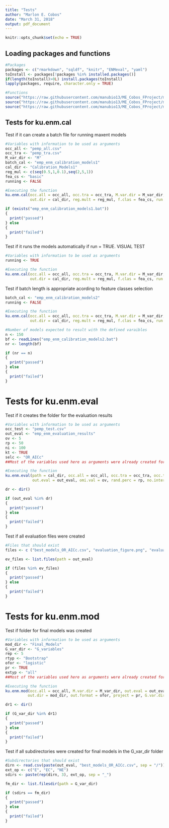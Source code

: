 ```yaml
---
title: "Tests"
author: "Marlon E. Cobos"
date: "March 31, 2018"
output: pdf_document
---
```


```r
knitr::opts_chunk$set(echo = TRUE)
```

## Loading packages and functions

```r
#Packages
packages <- c("rmarkdown", "sqldf", "knitr", "ENMeval", "yaml")
toInstall <- packages[!packages %in% installed.packages()]
if(length(toInstall)>0L) install.packages(toInstall)
lapply(packages, require, character.only = TRUE)

#Functions
source("https://raw.githubusercontent.com/manubio13/ME_Cobos_FProject/master/cal_function.R")
source("https://raw.githubusercontent.com/manubio13/ME_Cobos_FProject/master/eval_function.R")
source("https://raw.githubusercontent.com/manubio13/ME_Cobos_FProject/master/mod_function.R")
```


## Tests for ku.enm.cal

Test if it can create a batch file for running maxent models

```r
#Variables with information to be used as arguments
occ_all <- "pemp_all.csv"
occ_tra <- "pemp_tra.csv"
M_var_dir <- "M"
batch_cal <- "emp_enm_calibration_models1"
cal_dir <- "Calibration_Models1"
reg_mul <- c(seq(0.5,1,0.1),seq(2,5,1))
fea_cs <- "basic"
running <- FALSE

#Executing the function
ku.enm.cal(occ.all = occ_all, occ.tra = occ_tra, M.var.dir = M_var_dir, batch = batch_cal,
           out.dir = cal_dir, reg.mult = reg_mul, f.clas = fea_cs, run = running)

if (exists("emp_enm_calibration_models1.bat"))
{
  print("passed")
} else
{
  print("failed")
}
```

Test if it runs the models automatically if run = TRUE. VISUAL TEST

```r
#Variables with information to be used as arguments
running <- TRUE

#Executing the function
ku.enm.cal(occ.all = occ_all, occ.tra = occ_tra, M.var.dir = M_var_dir, batch = batch_cal,
           out.dir = cal_dir, reg.mult = reg_mul, f.clas = fea_cs, run = running)
```

Test if batch length is appropriate acording to feature classes selection

```r
batch_cal <- "emp_enm_calibration_models2"
running <- FALSE

#Executing the function
ku.enm.cal(occ.all = occ_all, occ.tra = occ_tra, M.var.dir = M_var_dir, batch = batch_cal,
           out.dir = cal_dir, reg.mult = reg_mul, f.clas = fea_cs, run = running)

#Number of models expected to result with the defined varaibles
n <- 150
bf <- readLines("emp_enm_calibration_models2.bat") 
nr <- length(bf)

if (nr == n)
{
  print("passed")
} else
{
  print("failed")
}
```


# Tests for ku.enm.eval

Test if it creates the folder for the evaluation results

```r
#Variables with information to be used as arguments
occ_test <- "pemp_test.csv"
out_eval <- "emp_enm_evaluation_results"
ov <- 5
rp <- 50
ni <- 100
kt <- TRUE
selc <- "OR_AICc"
##Most of the variables used here as arguments were already created for the previous function

#Executing the function
ku.enm.eval(path = cal_dir, occ.all = occ_all, occ.tra = occ_tra, occ.test = occ_test, batch = batch_cal,
            out.eval = out_eval, omi.val = ov, rand.perc = rp, no.inter = ni, kept = kt, selection = selc)

dr <- dir()

if (out_eval %in% dr)
{
  print("passed")
} else
{
  print("failed")
}
```

Test if all evaluation files were created

```r
#Files that should exist
files <- c ("best_models_OR_AICc.csv", "evaluation_figure.png", "evaluation_results.csv", "evaluation_results.html", "evaluation_stats.csv")

ev_files <- list.files(path = out_eval)

if (files %in% ev_files)
{
  print("passed")
} else
{
  print("failed")
}
```


# Tests for ku.enm.mod

Test if folder for final models was created 

```r
#Variables with information to be used as arguments
mod_dir <- "Final_Models"
G_var_dir <- "G_variables"
rep <- 5
rtyp <- "Bootstrap"
ofor <- "logistic"
pr <- TRUE
extyp <- "all"
##Most of the variables used here as arguments were already created for the previous function

#Executing the function
ku.enm.mod(occ.all = occ_all, M.var.dir = M_var_dir, out.eval = out_eval, rep.n = rep, rep.type = rtyp, 
          out.dir = mod_dir, out.format = ofor, project = pr, G.var.dir = G_var_dir, ext.type = extyp)

dr1 <- dir()

if (G_var_dir %in% dr1)
{
  print("passed")
} else
{
  print("failed")
}
```

Test if all subdirectories were created for final models in the G_var_dir folder

```r
#Subdirectories that should exist
dirn <- read.csv(paste(out_eval, "best_models_OR_AICc.csv", sep = "/"))[,1]
ext_op <- c("E", "EC", "NE")
sdirs <- paste(rep(dirn, 3), ext_op, sep = "_")

fm_dir <- list.filesdir(path = G_var_dir)

if (sdirs == fm_dir)
{
  print("passed")
} else
{
  print("failed")
}
```

